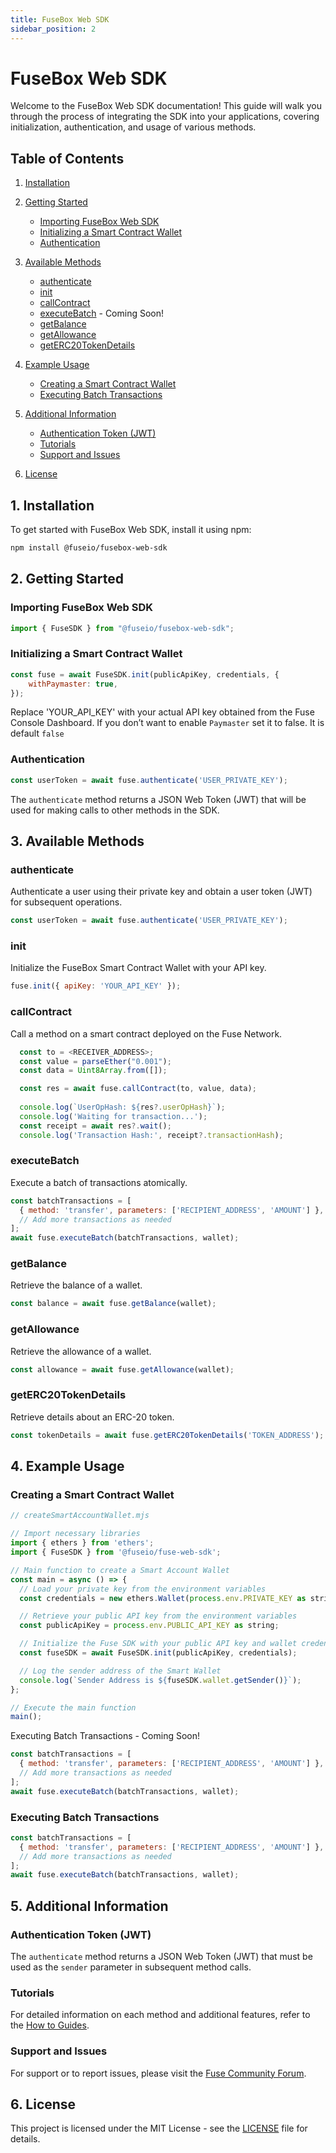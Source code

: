 ```yaml
---
title: FuseBox Web SDK
sidebar_position: 2
---
```


# FuseBox Web SDK

Welcome to the FuseBox Web SDK documentation! This guide will walk you through the process of integrating the SDK into your applications, covering initialization, authentication, and usage of various methods.

## Table of Contents

1. [Installation](#installation)

2. [Getting Started](#getting-started)
   - [Importing FuseBox Web SDK](#importing-fusebox-web-sdk)
   - [Initializing a Smart Contract Wallet](#initializing-fusebox)
   - [Authentication](#authentication)

3. [Available Methods](#available-methods)
   - [authenticate](#authenticate)
   - [init](#init)
   - [callContract](#callcontract)
   - [executeBatch](#executebatch) - Coming Soon!
   - [getBalance](#getbalance)
   - [getAllowance](#getallowance)
   - [getERC20TokenDetails](#geterc20tokendetails)

4. [Example Usage](#example-usage)
   - [Creating a Smart Contract Wallet](#creating-a-smart-contract-wallet)
   - [Executing Batch Transactions](#executing-batch-transactions)

5. [Additional Information](#additional-information)
   - [Authentication Token (JWT)](#authentication-token-jwt)
   - [Tutorials](#tutorial)
   - [Support and Issues](#support-and-issues)

6. [License](#license)

## 1. Installation<a name="installation"></a>

To get started with FuseBox Web SDK, install it using npm:

```bash
npm install @fuseio/fusebox-web-sdk
```

## 2. Getting Started<a name="getting-started"></a>

### Importing FuseBox Web SDK<a name="importing-fusebox-web-sdk"></a>

```javascript
import { FuseSDK } from "@fuseio/fusebox-web-sdk";
```

### Initializing a Smart Contract Wallet<a name="initializing-fusebox"></a>

```javascript
const fuse = await FuseSDK.init(publicApiKey, credentials, {
    withPaymaster: true,
});
```

Replace 'YOUR_API_KEY' with your actual API key obtained from the Fuse Console Dashboard.
If you don’t want to enable `Paymaster` set it to false. It is default `false`


### Authentication<a name="authentication"></a>

```javascript
const userToken = await fuse.authenticate('USER_PRIVATE_KEY');
```

The `authenticate` method returns a JSON Web Token (JWT) that will be used for making calls to other methods in the SDK.

## 3. Available Methods<a name="available-methods"></a>

### authenticate<a name="authenticate"></a>

Authenticate a user using their private key and obtain a user token (JWT) for subsequent operations.

```javascript
const userToken = await fuse.authenticate('USER_PRIVATE_KEY');
```

### init<a name="init"></a>

Initialize the FuseBox Smart Contract Wallet  with your API key.

```javascript
fuse.init({ apiKey: 'YOUR_API_KEY' });
```

### callContract<a name="callcontract"></a>

Call a method on a smart contract deployed on the Fuse Network.

```javascript
  const to = <RECEIVER_ADDRESS>;
  const value = parseEther("0.001");
  const data = Uint8Array.from([]);

  const res = await fuse.callContract(to, value, data);
  
  console.log(`UserOpHash: ${res?.userOpHash}`);
  console.log('Waiting for transaction...');
  const receipt = await res?.wait();
  console.log('Transaction Hash:', receipt?.transactionHash);
```

### executeBatch<a name="executebatch"></a>

Execute a batch of transactions atomically.

```javascript
const batchTransactions = [
  { method: 'transfer', parameters: ['RECIPIENT_ADDRESS', 'AMOUNT'] },
  // Add more transactions as needed
];
await fuse.executeBatch(batchTransactions, wallet);
```

### getBalance<a name="getbalance"></a>

Retrieve the balance of a wallet.

```javascript
const balance = await fuse.getBalance(wallet);
```

### getAllowance<a name="getallowance"></a>

Retrieve the allowance of a wallet.

```javascript
const allowance = await fuse.getAllowance(wallet);
```

### getERC20TokenDetails<a name="geterc20tokendetails"></a>

Retrieve details about an ERC-20 token.

```javascript
const tokenDetails = await fuse.getERC20TokenDetails('TOKEN_ADDRESS');
```

## 4. Example Usage<a name="example-usage"></a>

### Creating a Smart Contract Wallet<a name="creating-a-smart-contract-wallet"></a>

```javascript
// createSmartAccountWallet.mjs

// Import necessary libraries
import { ethers } from 'ethers';
import { FuseSDK } from '@fuseio/fuse-web-sdk';

// Main function to create a Smart Account Wallet
const main = async () => {
  // Load your private key from the environment variables
  const credentials = new ethers.Wallet(process.env.PRIVATE_KEY as string);

  // Retrieve your public API key from the environment variables
  const publicApiKey = process.env.PUBLIC_API_KEY as string;

  // Initialize the Fuse SDK with your public API key and wallet credentials
  const fuseSDK = await FuseSDK.init(publicApiKey, credentials);

  // Log the sender address of the Smart Wallet
  console.log(`Sender Address is ${fuseSDK.wallet.getSender()}`);
};

// Execute the main function
main();
```

Executing Batch Transactions - Coming Soon!

```javascript
const batchTransactions = [
  { method: 'transfer', parameters: ['RECIPIENT_ADDRESS', 'AMOUNT'] },
  // Add more transactions as needed
];
await fuse.executeBatch(batchTransactions, wallet);

```

### Executing Batch Transactions<a name="executing-batch-transactions"></a>

```javascript
const batchTransactions = [
  { method: 'transfer', parameters: ['RECIPIENT_ADDRESS', 'AMOUNT'] },
  // Add more transactions as needed
];
await fuse.executeBatch(batchTransactions, wallet);
```

## 5. Additional Information<a name="additional-information"></a>

### Authentication Token (JWT)<a name="authentication-token-jwt"></a>

The `authenticate` method returns a JSON Web Token (JWT) that must be used as the `sender` parameter in subsequent method calls.

### Tutorials<a name="tutorial"></a>

For detailed information on each method and additional features, refer to the [How to Guides](/docs/category/how-to-guides).

### Support and Issues<a name="support-and-issues"></a>

For support or to report issues, please visit the [Fuse Community Forum](link_to_forum).

## 6. License<a name="license"></a>

This project is licensed under the MIT License - see the [LICENSE](link_to_license) file for details.
